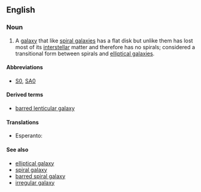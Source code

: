 ==English==

===Noun===
{{wikipedia}}
{{en-noun|sg=[[lenticular]] [[galaxy]]|lenticular galaxies}}

# {{galaxy}} A [[galaxy]] that like [[spiral galaxy|spiral galaxies]] has a flat disk but unlike them has lost most of its [[interstellar]] matter and therefore has no spirals; considered a transitional form between spirals and [[elliptical galaxy|elliptical galaxies]].

====Abbreviations====
* [[S0]], [[SA0]]

====Derived terms====
* [[barred lenticular galaxy]]

====Translations====
{{trans-top|galaxy that has flat disk but has lost most of its interstellar matter}}
* Esperanto: {{t-|eo|lensosimila galaksio|xs=Esperanto}}
{{trans-mid}}
{{trans-bottom}}

====See also====
* [[elliptical galaxy]]
* [[spiral galaxy]]
* [[barred spiral galaxy]]
* [[irregular galaxy]]